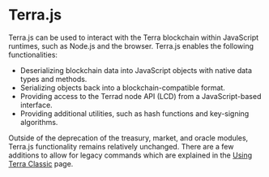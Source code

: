 
# Terra.js

Terra.js can be used to interact with the Terra blockchain within JavaScript runtimes, such as Node.js and the browser. Terra.js enables the following functionalities:

- Deserializing blockchain data into JavaScript objects with native data types and methods.
- Serializing objects back into a blockchain-compatible format.
- Providing access to the Terrad node API (LCD) from a JavaScript-based interface.
- Providing additional utilities, such as hash functions and key-signing algorithms.

<Admonition type="tip" icon="💡" title="Using Terra.js on the Terra chain">

Outside of the deprecation of the treasury, market, and oracle modules, Terra.js functionality remains relatively unchanged. There are a few additions to allow for legacy commands which are explained in the [Using Terra Classic](./terra-classic.mdx) page. 

</Admonition>
